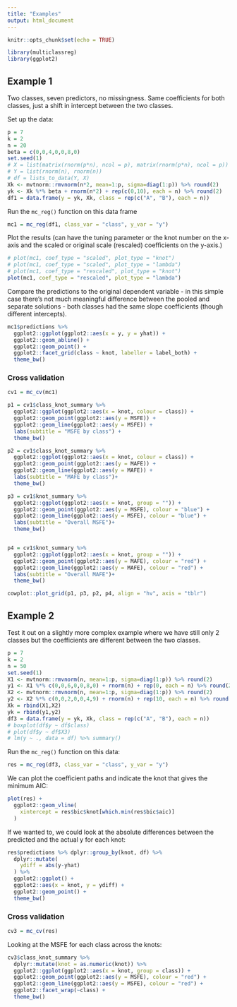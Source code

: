 ```yaml
---
title: "Examples"
output: html_document
---
```


```r
knitr::opts_chunk$set(echo = TRUE)
```

```r
library(multiclassreg)
library(ggplot2)
```


## Example 1

Two classes, seven predictors, no missingness. Same coefficients for both classes, just a shift in intercept between the two classes.

Set up the data:

```r
p = 7
k = 2
n = 20
beta = c(0,0,4,0,0,8,0)
set.seed(1)
# X = list(matrix(rnorm(p*n), ncol = p), matrix(rnorm(p*n), ncol = p))
# Y = list(rnorm(n), rnorm(n))
# df = lists_to_data(Y, X)
Xk <- mvtnorm::rmvnorm(n*2, mean=1:p, sigma=diag(1:p)) %>% round(2)
yk <- Xk %*% beta + rnorm(n*2) + rep(c(0,10), each = n) %>% round(2)
df1 = data.frame(y = yk, Xk, class = rep(c("A", "B"), each = n))
```

Run the `mc_reg()` function on this data frame

```r
mc1 = mc_reg(df1, class_var = "class", y_var = "y")
```

Plot the results (can have the tuning parameter or the knot number on the x-axis and the scaled or original scale (rescaled) coefficients on the y-axis.)

```r
# plot(mc1, coef_type = "scaled", plot_type = "knot")
# plot(mc1, coef_type = "scaled", plot_type = "lambda")
# plot(mc1, coef_type = "rescaled", plot_type = "knot")
plot(mc1, coef_type = "rescaled", plot_type = "lambda")
```

Compare the predictions to the original dependent variable - in this simple case there's not much meaningful difference between the pooled and separate solutions - both classes had the same slope coefficients (though different intercepts).

```r
mc1$predictions %>% 
  ggplot2::ggplot(ggplot2::aes(x = y, y = yhat)) +
  ggplot2::geom_abline() + 
  ggplot2::geom_point() +
  ggplot2::facet_grid(class ~ knot, labeller = label_both) + 
  theme_bw()
```

### Cross validation

```r
cv1 = mc_cv(mc1)
```


```r
p1 = cv1$class_knot_summary %>%
  ggplot2::ggplot(ggplot2::aes(x = knot, colour = class)) +
  ggplot2::geom_point(ggplot2::aes(y = MSFE)) +
  ggplot2::geom_line(ggplot2::aes(y = MSFE)) + 
  labs(subtitle = "MSFE by class") + 
  theme_bw()

p2 = cv1$class_knot_summary %>%
  ggplot2::ggplot(ggplot2::aes(x = knot, colour = class)) +
  ggplot2::geom_point(ggplot2::aes(y = MAFE)) +
  ggplot2::geom_line(ggplot2::aes(y = MAFE)) + 
  labs(subtitle = "MAFE by class")+ 
  theme_bw()

p3 = cv1$knot_summary %>%
  ggplot2::ggplot(ggplot2::aes(x = knot, group = "")) +
  ggplot2::geom_point(ggplot2::aes(y = MSFE), colour = "blue") +
  ggplot2::geom_line(ggplot2::aes(y = MSFE), colour = "blue") + 
  labs(subtitle = "Overall MSFE")+ 
  theme_bw()


p4 = cv1$knot_summary %>%
  ggplot2::ggplot(ggplot2::aes(x = knot, group = "")) +
  ggplot2::geom_point(ggplot2::aes(y = MAFE), colour = "red") +
  ggplot2::geom_line(ggplot2::aes(y = MAFE), colour = "red") + 
  labs(subtitle = "Overall MAFE")+ 
  theme_bw()

cowplot::plot_grid(p1, p3, p2, p4, align = "hv", axis = "tblr")
```

## Example 2

Test it out on a slightly more complex example where we have still only 2 classes but the coefficients are different between the two classes.

```r
p = 7
k = 2
n = 50
set.seed(1)
X1 <- mvtnorm::rmvnorm(n, mean=1:p, sigma=diag(1:p)) %>% round(2)
y1 <- X1 %*% c(0,0,6,0,0,8,0) + rnorm(n) + rep(0, each = n) %>% round(2)
X2 <- mvtnorm::rmvnorm(n, mean=1:p, sigma=diag(1:p)) %>% round(2)
y2 <- X2 %*% c(0,0,2,0,0,4,9) + rnorm(n) + rep(10, each = n) %>% round(2)
Xk = rbind(X1,X2)
yk = rbind(y1,y2)
df3 = data.frame(y = yk, Xk, class = rep(c("A", "B"), each = n))
# boxplot(df$y ~ df$class)
# plot(df$y ~ df$X3)
# lm(y ~ ., data = df) %>% summary()
```

Run the `mc_reg()` function on this data:

```r
res = mc_reg(df3, class_var = "class", y_var = "y")
```

We can plot the coefficient paths and indicate the knot that gives the minimum AIC:

```r
plot(res) +
  ggplot2::geom_vline(
    xintercept = res$bic$knot[which.min(res$bic$aic)]
  )
```

If we wanted to, we could look at the absolute differences between the predicted and the actual y for each knot:

```r
res$predictions %>% dplyr::group_by(knot, df) %>% 
  dplyr::mutate(
    ydiff = abs(y-yhat)
  ) %>% 
  ggplot2::ggplot() + 
  ggplot2::aes(x = knot, y = ydiff) + 
  ggplot2::geom_point() + 
  theme_bw()
```

### Cross validation

```r
cv3 = mc_cv(res)
```

Looking at the MSFE for each class across the knots:

```r
cv3$class_knot_summary %>%
  dplyr::mutate(knot = as.numeric(knot)) %>% 
  ggplot2::ggplot(ggplot2::aes(x = knot, group = class)) +
  ggplot2::geom_point(ggplot2::aes(y = MSFE), colour = "red") +
  ggplot2::geom_line(ggplot2::aes(y = MSFE), colour = "red") +
  ggplot2::facet_wrap(~class) + 
  theme_bw()
```





